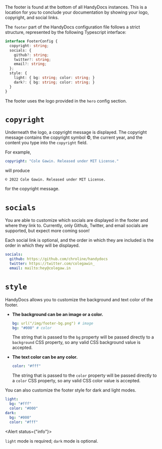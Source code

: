 The footer is found at the bottom of all HandyDocs instances. This is a location for you to conclude your documentation
by showing your logo, copyright, and social links.

The `footer` part of the HandyDocs configuration file follows a strict structure, represented by the following
Typescript interface:

```typescript
interface FooterConfig {
  copyright: string;
  socials: {
    github?: string;
    twitter?: string;
    email?: string;
  };
  style: {
    light: { bg: string; color: string; }
    dark?: { bg: string; color: string; }
  }
}
```

The footer uses the logo provided in the `hero` config section.

# `copyright`

Underneath the logo, a copyright message is displayed. The copyright message contains the copyright symbol ©, the
current year, and the content you type into the `copyright` field.

For example,

```yaml
copyright: "Cole Gawin. Released under MIT License."
```

will produce

```
© 2022 Cole Gawin. Released under MIT License.
```

for the copyright message.

# `socials`

You are able to customize which socials are displayed in the footer and where they link to. Currently, only Github,
Twitter, and email socials are supported, but expect more coming soon!

Each social link is optional, and the order in which they are included is the order in which they will be displayed.

```yaml
socials:
  github: https://github.com/chroline/handydocs
  twitter: https://twitter.com/colegawin_
  email: mailto:hey@colegaw.in
```

# `style`

HandyDocs allows you to customize the background and text color of the footer.

- **The background can be an image or a color.**

    ```yaml
    bg: url("/img/footer-bg.png") # image
    bg: "#000" # color
    ```

    The string that is passed to the `bg` property will be passed directly to a `background` CSS property, so any valid
    CSS background value is accepted.
- **The text color can be any color.**

    ```yaml
    color: "#fff"
    ```

    The string that is passed to the `color` property will be passed directly to a `color` CSS property, so any valid
    CSS color value is accepted.

You can also customize the footer style for dark and light modes.

```yaml
light:
  bg: "#fff"
  color: "#000"
dark:
  bg: "#000"
  color: "#fff"
```

<Alert status={"info"}>

<AlertIcon/>

`light` mode is required; `dark` mode is optional.

</Alert>